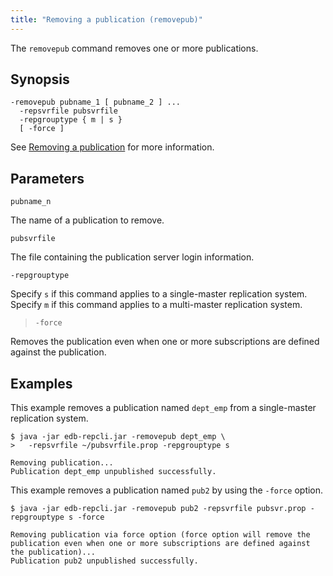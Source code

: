 ```yaml
---
title: "Removing a publication (removepub)"
---
```


<div id="removing_a_publication" class="registered_link"></div>

The `removepub` command removes one or more publications.

## Synopsis

```shell
-removepub pubname_1 [ pubname_2 ] ...
  -repsvrfile pubsvrfile
  -repgrouptype { m | s }
  [ -force ]
```

See [Removing a publication](../../07_common_operations/06_managing_publication/06_removing_pub/#removing_pub) for more information. 

## Parameters

`pubname_n`

The name of a publication to remove.

`pubsvrfile`

The file containing the publication server login information.

`-repgrouptype`

Specify `s` if this command applies to a single-master replication system. Specify `m` if this command applies to a multi-master replication system.

> `-force`

Removes the publication even when one or more subscriptions are defined against the publication.

## Examples

This example removes a publication named `dept_emp` from a single-master replication system.

```shell
$ java -jar edb-repcli.jar -removepub dept_emp \
>   -repsvrfile ~/pubsvrfile.prop -repgrouptype s

Removing publication...
Publication dept_emp unpublished successfully.
```

This example removes a publication named `pub2` by using the `-force` option.

```shell
$ java -jar edb-repcli.jar -removepub pub2 -repsvrfile pubsvr.prop -repgrouptype s -force

Removing publication via force option (force option will remove the publication even when one or more subscriptions are defined against the publication)...
Publication pub2 unpublished successfully.
```

